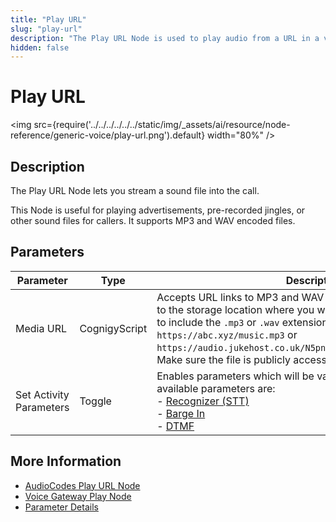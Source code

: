 ```yaml
---
title: "Play URL"
slug: "play-url"
description: "The Play URL Node is used to play audio from a URL in a voice conversation."
hidden: false
---
```



# Play URL

<img src={require('../../../../../../static/img/_assets/ai/resource/node-reference/generic-voice/play-url.png').default} width="80%" />

## Description

<ACAndGenericNodeDeprecation />

The Play URL Node lets you stream a sound file into the call. 

This Node is useful for playing advertisements, pre-recorded jingles, or other sound files for callers. It supports MP3 and WAV encoded files.

## Parameters

| Parameter               | Type          | Description                                                                                                                                                                                                                                                                                                                         |
|-------------------------|---------------|-------------------------------------------------------------------------------------------------------------------------------------------------------------------------------------------------------------------------------------------------------------------------------------------------------------------------------------|
| Media URL               | CognigyScript | Accepts URL links to MP3 and WAV tracks. The URL should point to the storage location where you want to host it and doesn't need to include the `.mp3` or `.wav` extension. For example, `https://abc.xyz/music.mp3` or `https://audio.jukehost.co.uk/N5pnlULbup8KabGRE7dsGwHTeIZAwWdr`. Make sure the file is publicly accessible. |
| Set Activity Parameters | Toggle        | Enables parameters which will be valid for this activity only. The available parameters are: <br /> - [Recognizer (STT)](../voice-gateway/parameter-details.mdx) <br /> - [Barge In](../voice-gateway/parameter-details.mdx) <br /> - [DTMF](../voice-gateway/parameter-details.mdx)               |

## More Information

- [AudioCodes Play URL Node](../audiocodes//play-url.mdx)
- [Voice Gateway Play Node](../voice-gateway//play.mdx)
- [Parameter Details](../voice-gateway/parameter-details.mdx)